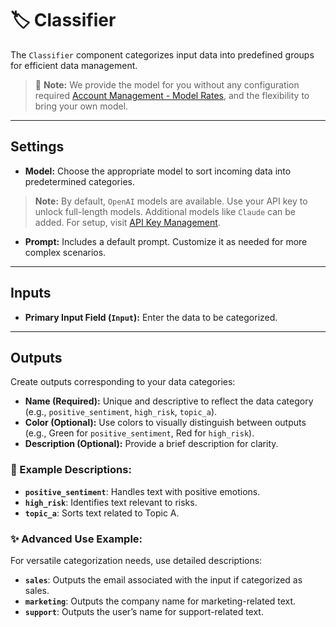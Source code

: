 # 🏷️ Classifier

The `Classifier` component categorizes input data into predefined groups for efficient data management.

> 📝 **Note:** We provide the model for you without any configuration required [Account Management - Model Rates](account_management/modelRates), and the flexibility to bring your own model.

<Arcade  src="https://demo.arcade.software/QvVcl616TZ2ubN30z5Nh?embed&embed_mobile=tab&embed_desktop=inline&show_copy_link=true"
 title="Classifier | SmythOS"/>

---

## Settings

- **Model:** Choose the appropriate model to sort incoming data into predetermined categories.

> **Note:** By default, `OpenAI` models are available. Use your API key to unlock full-length models. Additional models like `Claude` can be added. For setup, visit [API Key Management](core_concepts/keysManagement.md).

- **Prompt:** Includes a default prompt. Customize it as needed for more complex scenarios.

---

## Inputs

- **Primary Input Field (`Input`):** Enter the data to be categorized.

---

## Outputs

Create outputs corresponding to your data categories:

- **Name (Required):** Unique and descriptive to reflect the data category (e.g., `positive_sentiment`, `high_risk`, `topic_a`).
- **Color (Optional):** Use colors to visually distinguish between outputs (e.g., Green for `positive_sentiment`, Red for `high_risk`).
- **Description (Optional):** Provide a brief description for clarity.

### 📝 Example Descriptions:

- **`positive_sentiment`**: Handles text with positive emotions.
- **`high_risk`**: Identifies text relevant to risks.
- **`topic_a`**: Sorts text related to Topic A.

### ✨ Advanced Use Example:

For versatile categorization needs, use detailed descriptions:

- **`sales`**: Outputs the email associated with the input if categorized as sales.
- **`marketing`**: Outputs the company name for marketing-related text.
- **`support`**: Outputs the user’s name for support-related text.